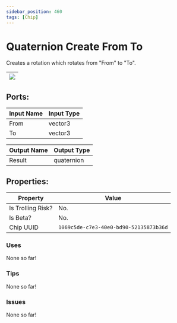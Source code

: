 ```yaml
---
sidebar_position: 460
tags: [Chip]
---
```


# Quaternion Create From To


Creates a rotation which rotates from "From" to "To".

| ![](https://images-ext-2.discordapp.net/external/MPmIaQzlEPmgGWlgi-WxBBXt0Bjv_zWPkg1y1f_sy3s/https/www.recroomcircuits.com/image/circuit/absolute-value?width=206&height=108) |
|-----|

## Ports:

| Input Name | Input Type |
|-----------|-----------|
| From | vector3 |
| To | vector3 |

| Output Name | Output Type |
|-----------|-----------|
| Result | quaternion |

## Properties:

| Property  | Value |
|-------------------|-----------|
| Is Trolling Risk? | No. |
| Is Beta? | No. |
| Chip UUID | `1069c5de-c7e3-40e0-bd90-52135873b36d` |

### Uses

None so far!

### Tips

None so far!

### Issues

None so far!